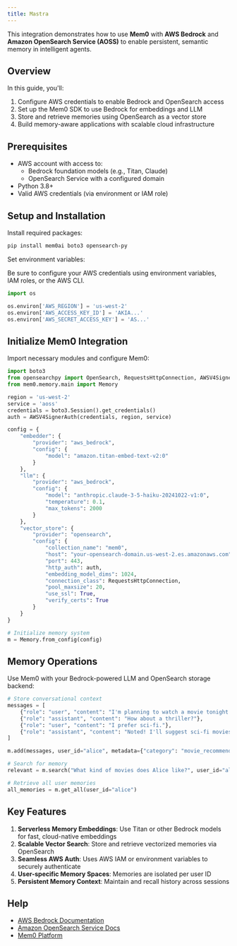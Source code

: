 ```yaml
---
title: Mastra
---
```


<Snippet file="security-compliance.mdx" />

This integration demonstrates how to use **Mem0** with **AWS Bedrock** and **Amazon OpenSearch Service (AOSS)** to enable persistent, semantic memory in intelligent agents.

## Overview

In this guide, you'll:

1. Configure AWS credentials to enable Bedrock and OpenSearch access
2. Set up the Mem0 SDK to use Bedrock for embeddings and LLM
3. Store and retrieve memories using OpenSearch as a vector store
4. Build memory-aware applications with scalable cloud infrastructure

## Prerequisites

- AWS account with access to:
  - Bedrock foundation models (e.g., Titan, Claude)
  - OpenSearch Service with a configured domain
- Python 3.8+
- Valid AWS credentials (via environment or IAM role)

## Setup and Installation

Install required packages:

```bash
pip install mem0ai boto3 opensearch-py
```

Set environment variables:

Be sure to configure your AWS credentials using environment variables, IAM roles, or the AWS CLI.

```python
import os

os.environ['AWS_REGION'] = 'us-west-2'
os.environ['AWS_ACCESS_KEY_ID'] = 'AKIA...'
os.environ['AWS_SECRET_ACCESS_KEY'] = 'AS...'
```

## Initialize Mem0 Integration

Import necessary modules and configure Mem0:

```python
import boto3
from opensearchpy import OpenSearch, RequestsHttpConnection, AWSV4SignerAuth
from mem0.memory.main import Memory

region = 'us-west-2'
service = 'aoss'
credentials = boto3.Session().get_credentials()
auth = AWSV4SignerAuth(credentials, region, service)

config = {
    "embedder": {
        "provider": "aws_bedrock",
        "config": {
            "model": "amazon.titan-embed-text-v2:0"
        }
    },
    "llm": {
        "provider": "aws_bedrock",
        "config": {
            "model": "anthropic.claude-3-5-haiku-20241022-v1:0",
            "temperature": 0.1,
            "max_tokens": 2000
        }
    },
    "vector_store": {
        "provider": "opensearch",
        "config": {
            "collection_name": "mem0",
            "host": "your-opensearch-domain.us-west-2.es.amazonaws.com",
            "port": 443,
            "http_auth": auth,
            "embedding_model_dims": 1024,
            "connection_class": RequestsHttpConnection,
            "pool_maxsize": 20,
            "use_ssl": True,
            "verify_certs": True
        }
    }
}

# Initialize memory system
m = Memory.from_config(config)
```

## Memory Operations

Use Mem0 with your Bedrock-powered LLM and OpenSearch storage backend:

```python
# Store conversational context
messages = [
    {"role": "user", "content": "I'm planning to watch a movie tonight. Any recommendations?"},
    {"role": "assistant", "content": "How about a thriller?"},
    {"role": "user", "content": "I prefer sci-fi."},
    {"role": "assistant", "content": "Noted! I'll suggest sci-fi movies next time."}
]

m.add(messages, user_id="alice", metadata={"category": "movie_recommendations"})

# Search for memory
relevant = m.search("What kind of movies does Alice like?", user_id="alice")

# Retrieve all user memories
all_memories = m.get_all(user_id="alice")
```

## Key Features

1. **Serverless Memory Embeddings**: Use Titan or other Bedrock models for fast, cloud-native embeddings
2. **Scalable Vector Search**: Store and retrieve vectorized memories via OpenSearch
3. **Seamless AWS Auth**: Uses AWS IAM or environment variables to securely authenticate
4. **User-specific Memory Spaces**: Memories are isolated per user ID
5. **Persistent Memory Context**: Maintain and recall history across sessions

## Help

- [AWS Bedrock Documentation](https://docs.aws.amazon.com/bedrock/)
- [Amazon OpenSearch Service Docs](https://docs.aws.amazon.com/opensearch-service/)
- [Mem0 Platform](https://app.mem0.ai)

<Snippet file="get-help.mdx" />

